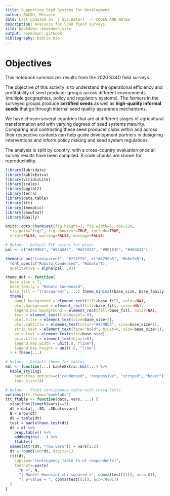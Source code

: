 ```yaml
---
title: Supporting Seed Systems for Development
author: BACOU, Melanie
date: Last updated on `r Sys.Date()` -- CODES AND NOTES
description: Analysis for S34D field surveys.
site: bookdown::bookdown_site
output: bookdown::gitbook
bibliography: biblio.bib
---
```


# Objectives

This notebook summarizes results from the 2020 S34D field surveys. 

The objective of this activity is to understand the operational efficiency and profitability of seed producer groups across different environments (multiple geographies, policy and regulatory systems). The farmers in the surveyed groups produce **certified seeds** as well as **high-quality informal seeds** that go through internal seed quality assurance mechanisms. 

We have chosen several countries that are at different stages of agricultural transformation and with varying degrees of seed systems maturity. Comparing and contrasting these seed producer clubs within and across their respective contexts can help guide development partners in designing interventions and inform policy making and seed system regulations.

The analysis is split by country, with a cross-country evaluation once all survey results have been compiled. R code chunks are shown for reproducibility.


```r

library(lubridate)
library(kableExtra)
library(viridisLite)
library(scales)
library(ggplot2)
library(terra)
library(data.table)
library(ttt)
library(thematic)
library(showtext)
library(GGally)

knitr::opts_chunk$set(fig.height=3, fig.width=5, dpi=220, 
  fig.path="fig/", fig.showtext=TRUE, include=TRUE, 
  error=FALSE, warning=FALSE, message=FALSE)

# Helper - Default FtF colors for plots
pal <- c("#4799b5", "#94a545", "#d37d28", "#8B1E3F", "#403b33")

thematic_on("transparent", "#2f2f29", c("#4799b5", "#e6e7e8"),
  font_spec(c("Roboto Condensed", "Roboto")),
  qualitative = alpha(pal, .9))

theme_def <- function(
  base_size = 7, 
  base_family = "Roboto Condensed",
  base_fill = "transparent", ...) theme_minimal(base_size, base_family) +
  theme(
    panel.background = element_rect(fill=base_fill, color=NA),
    plot.background = element_rect(fill=base_fill, color=NA),
    legend.box.background = element_rect(fill=base_fill, color=NA),
    text = element_text(lineheight=.8),
    plot.title = element_text(size=base_size+2),
    plot.subtitle = element_text(color="#4799b5", size=base_size+1),
    strip.text = element_text(face="bold", hjust=0, size=base_size+1),
    axis.text = element_text(size=base_size),
    axis.title = element_text(hjust=0),
    legend.key.width = unit(.8, "line"),
    legend.key.height = unit(.8, "line")
  ) + theme(...)

# Helper - Default theme for tables
kbl <- function(...) kableExtra::kbl(...) %>% 
  kable_styling(
    bootstrap_options=c("condensed", "responsive", "striped", "hover"), 
    font_size=14)

# Helper - Print contingency table with chisq tests
options(ttt.theme="booktabs") 
ttt_ftable <- function(data, vars, ...) {
  stopifnot(length(vars)==3)
  dt = data[, .SD, .SDcols=vars]
  N = nrow(dt)
  dt = table(dt)
  test = mantelhaen.test(dt)
  dt = dt %>%
    prop.table() %>%
    addmargins(...) %>%
    ftable()
  names(attr(dt, "row.vars")) = vars[1:2]
  dt = round(100*dt, digits=1)
  ttt(dt,
    caption="Contingency Table (% of respondents)",
    footnote=paste(
      "N =", N,
      "| Mantel-Haenszel chi-squared =", comma(test[[1]], acc=.01),
      "| p-value = ", comma(test[[3]], acc=.0001))
  )
}

```

